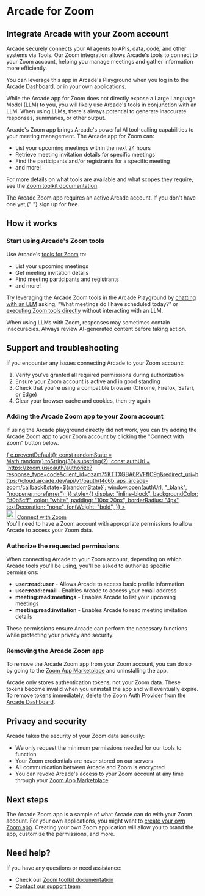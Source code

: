 # Arcade for Zoom


## Integrate Arcade with your Zoom account

Arcade securely connects your AI agents to APIs, data, code, and other systems via Tools. Our Zoom integration allows Arcade's tools to connect to your Zoom account, helping you manage meetings and gather information more efficiently.

You can leverage this app in Arcade's Playground when you log in to the Arcade Dashboard, or in your own applications.

While the Arcade app for Zoom does not directly expose a Large Language Model (LLM) to you, you will likely use Arcade's tools in conjunction with an LLM. When using LLMs, there's always potential to generate inaccurate responses, summaries, or other output.

Arcade's Zoom app brings Arcade's powerful AI tool-calling capabilities to your meeting management. The Arcade app for Zoom can:

- List your upcoming meetings within the next 24 hours
- Retrieve meeting invitation details for specific meetings
- Find the participants and/or registrants for a specific meeting
- and more!

For more details on what tools are available and what scopes they require, see the [Zoom toolkit documentation](/toolkits/social-communication/zoom).

<Callout type="info">
  The Arcade Zoom app requires an active Arcade account. If you don't have one
  yet,{" "}
  <SignupLink linkLocation="docs:zoom-app-install">sign up for free</SignupLink>.
</Callout>

## How it works

<Steps>

### Start using Arcade's Zoom tools

Use Arcade's [tools for Zoom](/toolkits/social-communication/zoom) to:

- List your upcoming meetings
- Get meeting invitation details
- Find meeting participants and registrants
- and more!

Try leveraging the Arcade Zoom tools in the Arcade Playground by [chatting with an LLM](https://api.arcade.dev/dashboard/playground/chat) asking, "What meetings do I have scheduled today?" or [executing Zoom tools directly](https://api.arcade.dev/dashboard/playground/execute?toolId=ListUpcomingMeetings&toolkits=%5B%5D&authProviders=%5B%5D&secrets=%5B%5D&input=%7B%22user_id%22%3A%22me%22%7D) without interacting with an LLM.

<Callout type="warning">
  When using LLMs with Zoom, responses may sometimes contain inaccuracies.
  Always review AI-generated content before taking action.
</Callout>

</Steps>

## Support and troubleshooting

If you encounter any issues connecting Arcade to your Zoom account:

1. Verify you've granted all required permissions during authorization
2. Ensure your Zoom account is active and in good standing
3. Check that you're using a compatible browser (Chrome, Firefox, Safari, or Edge)
4. Clear your browser cache and cookies, then try again

### Adding the Arcade Zoom app to your Zoom account

If using the Arcade playground directly did not work, you can try adding the Arcade Zoom app to your Zoom account by clicking the "Connect with Zoom" button below.

<div className="mt-8 mb-10">
  <a
    href="#"
    id="zoomAuthLink"
    onClick={(e) => {
      e.preventDefault();
      const randomState = Math.random().toString(36).substring(2);
      const authUrl = `https://zoom.us/oauth/authorize?response_type=code&client_id=qzam75KTTXGBA6RVFfIC9g&redirect_uri=https://cloud.arcade.dev/api/v1/oauth/f4c6b_aps_arcade-zoom/callback&state=${randomState}`;
      window.open(authUrl, "_blank", "noopener,noreferrer");
    }}
    style={{
      display: "inline-block",
      backgroundColor: "#0b5cff",
      color: "white",
      padding: "10px 20px",
      borderRadius: "4px",
      textDecoration: "none",
      fontWeight: "bold",
    }}
  >
    <div style={{ display: "flex", alignItems: "center" }}>
      <img
        alt=""
        src="/images/icons/zoom_fav.svg"
        height="24"
        width="24"
        style={{ marginRight: "8px" }}
      />
      <span>Connect with Zoom</span>
    </div>
  </a>
</div>

<Callout type="warning">
  You'll need to have a Zoom account with appropriate permissions to allow
  Arcade to access your Zoom data.
</Callout>

### Authorize the requested permissions

When connecting Arcade to your Zoom account, depending on which Arcade tools you'll be using, you'll be asked to authorize specific permissions:

- **user:read:user** - Allows Arcade to access basic profile information
- **user:read:email** - Enables Arcade to access your email address
- **meeting:read:meetings** - Enables Arcade to list your upcoming meetings
- **meeting:read:invitation** - Enables Arcade to read meeting invitation details

These permissions ensure Arcade can perform the necessary functions while protecting your privacy and security.

### Removing the Arcade Zoom app

To remove the Arcade Zoom app from your Zoom account, you can do so by going to the [Zoom App Marketplace](https://marketplace.zoom.us/user/installed) and uninstalling the app.

Arcade only stores authentication tokens, not your Zoom data. These tokens become invalid when you uninstall the app and will eventually expire. To remove tokens immediately, delete the Zoom Auth Provider from the [Arcade Dashboard](https://api.arcade.dev/dashboard/auth/oauth).

## Privacy and security

Arcade takes the security of your Zoom data seriously:

- We only request the minimum permissions needed for our tools to function
- Your Zoom credentials are never stored on our servers
- All communication between Arcade and Zoom is encrypted
- You can revoke Arcade's access to your Zoom account at any time through your [Zoom App Marketplace](https://marketplace.zoom.us/user/installed)

## Next steps

The Arcade Zoom app is a sample of what Arcade can do with your Zoom account. For your own applications, you might want to [create your own Zoom app](/home/auth-providers/zoom). Creating your own Zoom application will allow you to brand the app, customize the permissions, and more.

## Need help?

If you have any questions or need assistance:

- Check our [Zoom toolkit documentation](/toolkits/social-communication/zoom)
- [Contact our support team](/home/contact-us)
